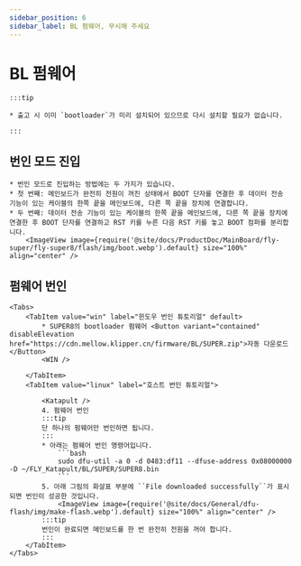 ```yaml
---
sidebar_position: 6
sidebar_label: BL 펌웨어, 무시해 주세요
---
```







# BL 펌웨어

    :::tip

    * 출고 시 이미 `bootloader`가 미리 설치되어 있으므로 다시 설치할 필요가 없습니다.

    :::

## 번인 모드 진입


    * 번인 모드로 진입하는 방법에는 두 가지가 있습니다.
    * 첫 번째: 메인보드가 완전히 전원이 꺼진 상태에서 BOOT 단자를 연결한 후 데이터 전송 기능이 있는 케이블의 한쪽 끝을 메인보드에, 다른 쪽 끝을 장치에 연결합니다.
    * 두 번째: 데이터 전송 기능이 있는 케이블의 한쪽 끝을 메인보드에, 다른 쪽 끝을 장치에 연결한 후 BOOT 단자를 연결하고 RST 키를 누른 다음 RST 키를 놓고 BOOT 점퍼를 분리합니다.
        <ImageView image={require('@site/docs/ProductDoc/MainBoard/fly-super/fly-super8/flash/img/boot.webp').default} size="100%" align="center" />

## 펌웨어 번인

    <Tabs>
        <TabItem value="win" label="윈도우 번인 튜토리얼" default>
            * SUPER8의 bootloader 펌웨어 <Button variant="contained" disableElevation href="https://cdn.mellow.klipper.cn/firmware/BL/SUPER.zip">자동 다운로드</Button>
            <WIN />
            
        </TabItem>
        <TabItem value="linux" label="호스트 번인 튜토리얼">
            
            <Katapult />
            4. 펌웨어 번인
            :::tip
            단 하나의 펌웨어만 번인하면 됩니다.
            :::
            * 아래는 펌웨어 번인 명령어입니다.
                ```bash
                sudo dfu-util -a 0 -d 0483:df11 --dfuse-address 0x08000000 -D ~/FLY_Katapult/BL/SUPER/SUPER8.bin
                ```
            5. 아래 그림의 화살표 부분에 ``File downloaded successfully``가 표시되면 번인이 성공한 것입니다.
                <ImageView image={require('@site/docs/General/dfu-flash/img/make-flash.webp').default} size="100%" align="center" />
            :::tip
            번인이 완료되면 메인보드를 한 번 완전히 전원을 꺼야 합니다.
            :::
        </TabItem>
    </Tabs>